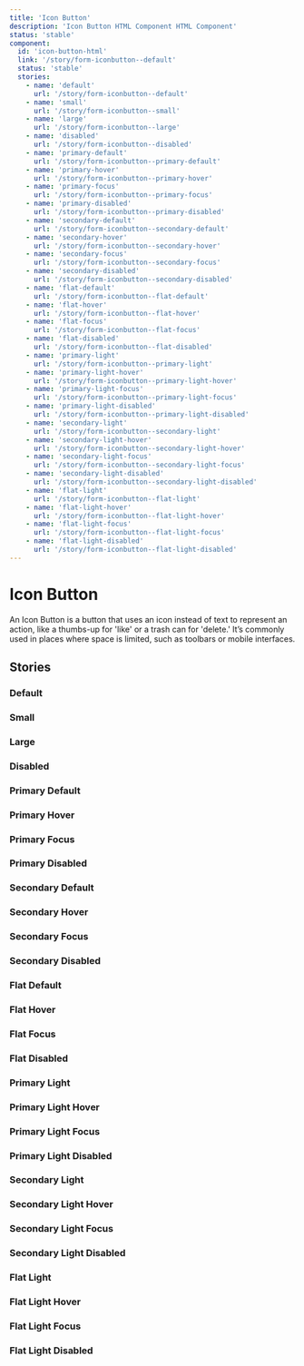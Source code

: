 ```yaml
---
title: 'Icon Button'
description: 'Icon Button HTML Component HTML Component'
status: 'stable'
component:
  id: 'icon-button-html'
  link: '/story/form-iconbutton--default'
  status: 'stable'
  stories:
    - name: 'default'
      url: '/story/form-iconbutton--default'
    - name: 'small'
      url: '/story/form-iconbutton--small'
    - name: 'large'
      url: '/story/form-iconbutton--large'
    - name: 'disabled'
      url: '/story/form-iconbutton--disabled'
    - name: 'primary-default'
      url: '/story/form-iconbutton--primary-default'
    - name: 'primary-hover'
      url: '/story/form-iconbutton--primary-hover'
    - name: 'primary-focus'
      url: '/story/form-iconbutton--primary-focus'
    - name: 'primary-disabled'
      url: '/story/form-iconbutton--primary-disabled'
    - name: 'secondary-default'
      url: '/story/form-iconbutton--secondary-default'
    - name: 'secondary-hover'
      url: '/story/form-iconbutton--secondary-hover'
    - name: 'secondary-focus'
      url: '/story/form-iconbutton--secondary-focus'
    - name: 'secondary-disabled'
      url: '/story/form-iconbutton--secondary-disabled'
    - name: 'flat-default'
      url: '/story/form-iconbutton--flat-default'
    - name: 'flat-hover'
      url: '/story/form-iconbutton--flat-hover'
    - name: 'flat-focus'
      url: '/story/form-iconbutton--flat-focus'
    - name: 'flat-disabled'
      url: '/story/form-iconbutton--flat-disabled'
    - name: 'primary-light'
      url: '/story/form-iconbutton--primary-light'
    - name: 'primary-light-hover'
      url: '/story/form-iconbutton--primary-light-hover'
    - name: 'primary-light-focus'
      url: '/story/form-iconbutton--primary-light-focus'
    - name: 'primary-light-disabled'
      url: '/story/form-iconbutton--primary-light-disabled'
    - name: 'secondary-light'
      url: '/story/form-iconbutton--secondary-light'
    - name: 'secondary-light-hover'
      url: '/story/form-iconbutton--secondary-light-hover'
    - name: 'secondary-light-focus'
      url: '/story/form-iconbutton--secondary-light-focus'
    - name: 'secondary-light-disabled'
      url: '/story/form-iconbutton--secondary-light-disabled'
    - name: 'flat-light'
      url: '/story/form-iconbutton--flat-light'
    - name: 'flat-light-hover'
      url: '/story/form-iconbutton--flat-light-hover'
    - name: 'flat-light-focus'
      url: '/story/form-iconbutton--flat-light-focus'
    - name: 'flat-light-disabled'
      url: '/story/form-iconbutton--flat-light-disabled'
---
```


# Icon Button

An Icon Button is a button that uses an icon instead of text to represent an action, like a thumbs-up for 'like' or a trash can for 'delete.' It’s commonly used in places where space is limited, such as toolbars or mobile interfaces.

<Section current="html">
<ComponentPreview>
  <IconButton icon={{ icon: 'thumb_up' }} size="large" />
</ComponentPreview>
<FigmaPreviewButton href="https://www.figma.com/design/ZEqfpXhocdZs1K5YfsE5ws/Design-system?node-id=1386-7470&t=TDHF1QkZpdPfgn8m-4" />

## Stories

### Default

<ComponentPreview>
  <StorybookFrame componentId="icon-button-html" story="default" />
</ComponentPreview>

### Small

<ComponentPreview>
  <StorybookFrame componentId="icon-button-html" story="small" />
</ComponentPreview>

### Large

<ComponentPreview>
  <StorybookFrame componentId="icon-button-html" story="large" />
</ComponentPreview>

### Disabled

<ComponentPreview>
  <StorybookFrame componentId="icon-button-html" story="disabled" />
</ComponentPreview>

### Primary Default

<ComponentPreview>
  <StorybookFrame componentId="icon-button-html" story="primary-default" />
</ComponentPreview>

### Primary Hover

<ComponentPreview>
  <StorybookFrame componentId="icon-button-html" story="primary-hover" />
</ComponentPreview>

### Primary Focus

<ComponentPreview>
  <StorybookFrame componentId="icon-button-html" story="primary-focus" />
</ComponentPreview>

### Primary Disabled

<ComponentPreview>
  <StorybookFrame componentId="icon-button-html" story="primary-disabled" />
</ComponentPreview>

### Secondary Default

<ComponentPreview>
  <StorybookFrame componentId="icon-button-html" story="secondary-default" />
</ComponentPreview>

### Secondary Hover

<ComponentPreview>
  <StorybookFrame componentId="icon-button-html" story="secondary-hover" />
</ComponentPreview>

### Secondary Focus

<ComponentPreview>
  <StorybookFrame componentId="icon-button-html" story="secondary-focus" />
</ComponentPreview>

### Secondary Disabled

<ComponentPreview>
  <StorybookFrame componentId="icon-button-html" story="secondary-disabled" />
</ComponentPreview>

### Flat Default

<ComponentPreview>
  <StorybookFrame componentId="icon-button-html" story="flat-default" />
</ComponentPreview>

### Flat Hover

<ComponentPreview>
  <StorybookFrame componentId="icon-button-html" story="flat-hover" />
</ComponentPreview>

### Flat Focus

<ComponentPreview>
  <StorybookFrame componentId="icon-button-html" story="flat-focus" />
</ComponentPreview>

### Flat Disabled

<ComponentPreview>
  <StorybookFrame componentId="icon-button-html" story="flat-disabled" />
</ComponentPreview>

### Primary Light

<ComponentPreview>
  <StorybookFrame componentId="icon-button-html" story="primary-light" />
</ComponentPreview>

### Primary Light Hover

<ComponentPreview>
  <StorybookFrame componentId="icon-button-html" story="primary-light-hover" />
</ComponentPreview>

### Primary Light Focus

<ComponentPreview>
  <StorybookFrame componentId="icon-button-html" story="primary-light-focus" />
</ComponentPreview>

### Primary Light Disabled

<ComponentPreview>
  <StorybookFrame
    componentId="icon-button-html"
    story="primary-light-disabled"
  />
</ComponentPreview>

### Secondary Light

<ComponentPreview>
  <StorybookFrame componentId="icon-button-html" story="secondary-light" />
</ComponentPreview>

### Secondary Light Hover

<ComponentPreview>
  <StorybookFrame
    componentId="icon-button-html"
    story="secondary-light-hover"
  />
</ComponentPreview>

### Secondary Light Focus

<ComponentPreview>
  <StorybookFrame
    componentId="icon-button-html"
    story="secondary-light-focus"
  />
</ComponentPreview>

### Secondary Light Disabled

<ComponentPreview>
  <StorybookFrame
    componentId="icon-button-html"
    story="secondary-light-disabled"
  />
</ComponentPreview>

### Flat Light

<ComponentPreview>
  <StorybookFrame componentId="icon-button-html" story="flat-light" />
</ComponentPreview>

### Flat Light Hover

<ComponentPreview>
  <StorybookFrame componentId="icon-button-html" story="flat-light-hover" />
</ComponentPreview>

### Flat Light Focus

<ComponentPreview>
  <StorybookFrame componentId="icon-button-html" story="flat-light-focus" />
</ComponentPreview>

### Flat Light Disabled

<ComponentPreview>
  <StorybookFrame componentId="icon-button-html" story="flat-light-disabled" />
</ComponentPreview>

</Section>
